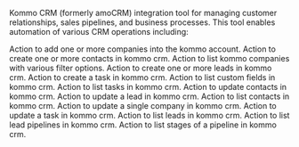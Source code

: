 Kommo CRM (formerly amoCRM) integration tool for managing customer relationships,
    sales pipelines, and business processes. This tool enables automation of various
    CRM operations including:

<Accordion title="Create Kommo Companies">
Action to add one or more companies into the kommo account.
</Accordion>

<Accordion title="Create Kommo Contact">
Action to create one or more contacts in kommo crm.
</Accordion>

<Accordion title="List Kommo Companies">
Action to list kommo companies with various filter options.
</Accordion>

<Accordion title="Create Kommo Lead">
Action to create one or more leads in kommo crm.
</Accordion>

<Accordion title="Create Kommo Tasks">
Action to create a task in kommo crm.
</Accordion>

<Accordion title="List Kommo Custom Fields">
Action to list custom fields in kommo crm.
</Accordion>

<Accordion title="List Kommo Tasks">
Action to list tasks in kommo crm.
</Accordion>

<Accordion title="Update Kommo Contact">
Action to update contacts in kommo crm.
</Accordion>

<Accordion title="Update Kommo Lead">
Action to update a lead in kommo crm.
</Accordion>

<Accordion title="List Kommo Contacts">
Action to list contacts in kommo crm.
</Accordion>

<Accordion title="Update Kommo Company">
Action to update a single company in kommo crm.
</Accordion>

<Accordion title="Update Kommo Task">
Action to update a task in kommo crm.
</Accordion>

<Accordion title="List Kommo Leads">
Action to list leads in kommo crm.
</Accordion>

<Accordion title="List Kommo Lead Pipelines">
Action to list lead pipelines in kommo crm.
</Accordion>

<Accordion title="List Kommo Pipeline Stages">
Action to list stages of a pipeline in kommo crm.
</Accordion>

